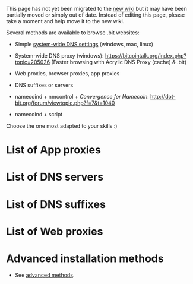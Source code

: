 This page has not yet been migrated to the [https://github.com/namecoin/namecoin/wiki/Install-and-Configure-Namecoin new wiki] but it may have been partially moved or simply out of date. Instead of editing this page, please take a moment and help move it to the new wiki.

Several methods are available to browse .bit websites:

* Simple [[SystemWideDnsSettings|system-wide DNS settings]] (windows, mac, linux)

* System-wide DNS proxy (windows): https://bitcointalk.org/index.php?topic=205026 (Faster browsing with Acrylic DNS Proxy (cache) & .bit)

* Web proxies, browser proxies, app proxies

* DNS suffixes or servers

* namecoind + nmcontrol + ''Convergence for Namecoin'': http://dot-bit.org/forum/viewtopic.php?f=7&t=1040

* namecoind + script

Choose the one most adapted to your skills :)

= List of App proxies =
{{:List_Of_App_Proxies}}

= List of DNS servers =

{{:List_Of_DNS_Servers}}

= List of DNS suffixes =

{{:List_Of_DNS_Suffixes}}

= List of Web proxies =

{{:List_Of_Web_Proxies}}

= Advanced installation methods =

* See [[HowToBrowseBitDomainsAdvanced|advanced methods]].
